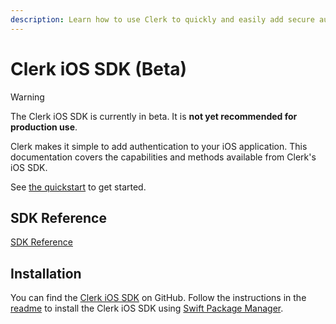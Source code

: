 ```yaml
---
description: Learn how to use Clerk to quickly and easily add secure authentication and user management to your iOS application.
---
```


# Clerk iOS SDK (Beta)

> [!WARNING]
> The Clerk iOS SDK is currently in beta. It is **not yet recommended for production use**.

Clerk makes it simple to add authentication to your iOS application. This documentation covers the capabilities and methods available from Clerk's iOS SDK.

See [the quickstart](/docs/quickstarts/ios) to get started.

## SDK Reference

[SDK Reference](https://swiftpackageindex.com/clerk/clerk-ios/main/documentation/clerksdk)

## Installation

You can find the [Clerk iOS SDK](https://github.com/clerk/clerk-ios) on GitHub. Follow the instructions in the [readme](https://github.com/clerk/clerk-ios?tab=readme-ov-file#-installation) to install the Clerk iOS SDK using [Swift Package Manager](https://developer.apple.com/documentation/xcode/adding-package-dependencies-to-your-app).
